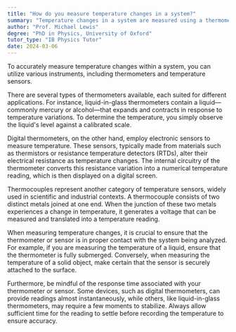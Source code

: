 ```yaml
---
title: "How do you measure temperature changes in a system?"
summary: "Temperature changes in a system are measured using a thermometer or temperature sensor to monitor and assess thermal variations effectively."
author: "Prof. Michael Lewis"
degree: "PhD in Physics, University of Oxford"
tutor_type: "IB Physics Tutor"
date: 2024-03-06
---
```


To accurately measure temperature changes within a system, you can utilize various instruments, including thermometers and temperature sensors.

There are several types of thermometers available, each suited for different applications. For instance, liquid-in-glass thermometers contain a liquid—commonly mercury or alcohol—that expands and contracts in response to temperature variations. To determine the temperature, you simply observe the liquid's level against a calibrated scale.

Digital thermometers, on the other hand, employ electronic sensors to measure temperature. These sensors, typically made from materials such as thermistors or resistance temperature detectors (RTDs), alter their electrical resistance as temperature changes. The internal circuitry of the thermometer converts this resistance variation into a numerical temperature reading, which is then displayed on a digital screen.

Thermocouples represent another category of temperature sensors, widely used in scientific and industrial contexts. A thermocouple consists of two distinct metals joined at one end. When the junction of these two metals experiences a change in temperature, it generates a voltage that can be measured and translated into a temperature reading.

When measuring temperature changes, it is crucial to ensure that the thermometer or sensor is in proper contact with the system being analyzed. For example, if you are measuring the temperature of a liquid, ensure that the thermometer is fully submerged. Conversely, when measuring the temperature of a solid object, make certain that the sensor is securely attached to the surface.

Furthermore, be mindful of the response time associated with your thermometer or sensor. Some devices, such as digital thermometers, can provide readings almost instantaneously, while others, like liquid-in-glass thermometers, may require a few moments to stabilize. Always allow sufficient time for the reading to settle before recording the temperature to ensure accuracy.
    